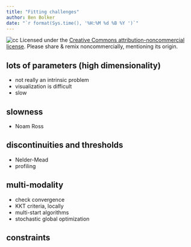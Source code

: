```yaml
---
title: "Fitting challenges"
author: Ben Bolker
date: "`r format(Sys.time(), '%H:%M %d %B %Y ')`"
---
```


![cc](pix/cc-attrib-nc.png)
Licensed under the 
[Creative Commons attribution-noncommercial license](http://creativecommons.org/licenses/by-nc/3.0/).
Please share \& remix noncommercially, mentioning its origin.

## lots of parameters (high dimensionality)

- not really an intrinsic problem
- visualization is difficult
- slow

## slowness

- Noam Ross

## discontinuities and thresholds

- Nelder-Mead
- profiling

## multi-modality

- check convergence
- KKT criteria, locally
- multi-start algorithms
- stochastic global optimization

## 

## constraints

